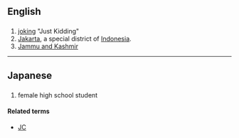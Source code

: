 ==English==

==={{abbreviation|lang=en}}===
{{infl|en|abbreviation}}

# [[joking]] "Just Kidding"
# [[Jakarta]], a special district of [[Indonesia]].
# [[Jammu and Kashmir]]

----
==Japanese==
==={{abbreviation|lang=ja}}===
{{infl|ja|noun}}

# {{abbreviation of|joshi kōsei}} {{gloss|[[女子高生]] ([[じょしこうせい]])}} female high school student

====Related terms====
* [[JC]]